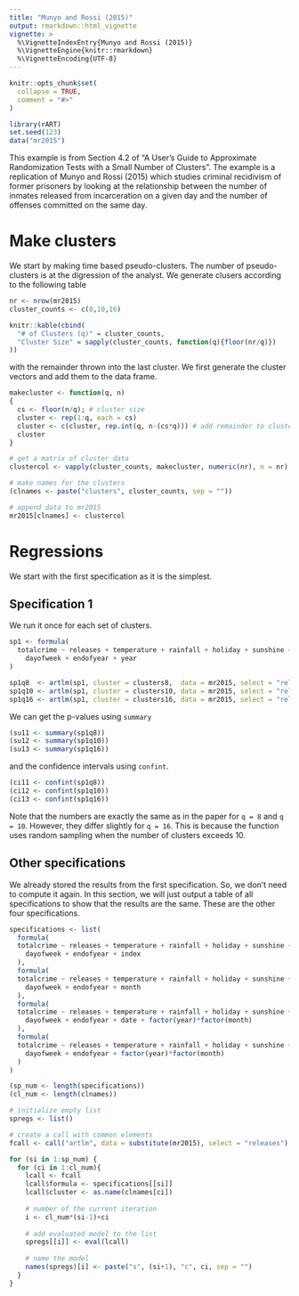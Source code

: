 ```yaml
---
title: "Munyo and Rossi (2015)"
output: rmarkdown::html_vignette
vignette: >
  %\VignetteIndexEntry{Munyo and Rossi (2015)}
  %\VignetteEngine{knitr::rmarkdown}
  %\VignetteEncoding{UTF-8}
---
```


```r
knitr::opts_chunk$set(
  collapse = TRUE,
  comment = "#>"
)
```

```r
library(rART)
set.seed(123)
data("mr2015")
```

This example is from Section 4.2 of "A User's Guide to Approximate Randomization Tests with a Small Number of Clusters". The example is a replication of Munyo and Rossi (2015) which studies criminal recidivism of former prisoners by looking at the relationship between the number of inmates released from incarceration on a given day and the number of offenses committed on the same day.

# Make clusters

We start by making time based pseudo-clusters. The number of pseudo-clusters is at the digression of the analyst. We generate clusers according to the following table

```r
nr <- nrow(mr2015)
cluster_counts <- c(8,10,16)

knitr::kable(cbind(
  "# of Clusters (q)" = cluster_counts,
  "Cluster Size" = sapply(cluster_counts, function(q){floor(nr/q)})
))
```

with the remainder thrown into the last cluster. We first generate the cluster vectors and add them to the data frame. 

```r
makecluster <- function(q, n)
{
  cs <- floor(n/q); # cluster size
  cluster <- rep(1:q, each = cs)
  cluster <- c(cluster, rep.int(q, n-(cs*q))) # add remainder to cluster q
  cluster
}

# get a matrix of cluster data
clustercol <- vapply(cluster_counts, makecluster, numeric(nr), n = nr)

# make names for the clusters
(clnames <- paste("clusters", cluster_counts, sep = ""))

# append data to mr2015
mr2015[clnames] <- clustercol
```

# Regressions

We start with the first specification as it is the simplest. 

## Specification 1

We run it once for each set of clusters.

```r
sp1 <- formula(
  totalcrime ~ releases + temperature + rainfall + holiday + sunshine + 
    dayofweek + endofyear + year
)

sp1q8  <- artlm(sp1, cluster = clusters8,  data = mr2015, select = "releases")
sp1q10 <- artlm(sp1, cluster = clusters10, data = mr2015, select = "releases")
sp1q16 <- artlm(sp1, cluster = clusters16, data = mr2015, select = "releases")
```

We can get the p-values using `summary`

```r
(su11 <- summary(sp1q8))
(su12 <- summary(sp1q10))
(su13 <- summary(sp1q16))
```

and the confidence intervals using `confint`.

```r
(ci11 <- confint(sp1q8))
(ci12 <- confint(sp1q10))
(ci13 <- confint(sp1q16))
```

Note that the numbers are exactly the same as in the paper for `q = 8` and `q = 10`. However, they differ slightly for `q = 16`. This is because the function uses random sampling when the number of clusters exceeds 10.

## Other specifications

We already stored the results from the first specification. So, we don't need to compute it again. In this section, we will just output a table of all specifications to show that the results are the same. These are the other four specifications.

```r
specifications <- list(
  formula(
  totalcrime ~ releases + temperature + rainfall + holiday + sunshine + 
    dayofweek + endofyear + index
  ),
  formula(
  totalcrime ~ releases + temperature + rainfall + holiday + sunshine + 
    dayofweek + endofyear + month
  ),
  formula(
  totalcrime ~ releases + temperature + rainfall + holiday + sunshine + 
    dayofweek + endofyear + date + factor(year)*factor(month)
  ),
  formula(
  totalcrime ~ releases + temperature + rainfall + holiday + sunshine + 
    dayofweek + endofyear + factor(year)*factor(month)
  )
)
```

```r
(sp_num <- length(specifications))
(cl_num <- length(clnames))
```

```r
# initialize empty list
spregs <- list()

# create a call with common elements
fcall <- call("artlm", data = substitute(mr2015), select = "releases")

for (si in 1:sp_num) {
  for (ci in 1:cl_num){
    lcall <- fcall
    lcall$formula <- specifications[[si]]
    lcall$cluster <- as.name(clnames[ci])
    
    # number of the current iteration
    i <- cl_num*(si-1)+ci
    
    # add evaluated model to the list
    spregs[[i]] <- eval(lcall)
    
    # name the model
    names(spregs)[i] <- paste("s", (si+1), "c", ci, sep = "")
  }
}
```




